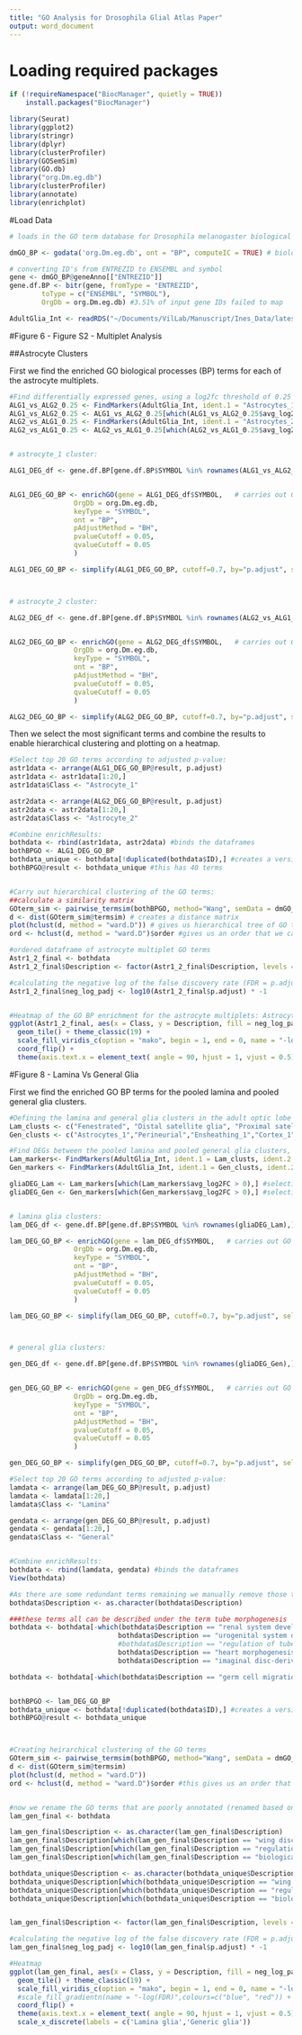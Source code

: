 ```yaml
---
title: "GO Analysis for Drosophila Glial Atlas Paper"
output: word_document
---
```



# Loading required packages

```r
if (!requireNamespace("BiocManager", quietly = TRUE))
    install.packages("BiocManager")

library(Seurat)
library(ggplot2)
library(stringr)
library(dplyr)
library(clusterProfiler)
library(GOSemSim)
library(GO.db)
library("org.Dm.eg.db")
library(clusterProfiler)
library(annotate)
library(enrichplot)
```



#Load Data

```r
# loads in the GO term database for Drosophila melanogaster biological processes (BP)

dmGO_BP <- godata('org.Dm.eg.db', ont = "BP", computeIC = TRUE) # biological processes

# converting ID's from ENTREZID to ENSEMBL and symbol
gene <- dmGO_BP@geneAnno[["ENTREZID"]]
gene.df.BP <- bitr(gene, fromType = "ENTREZID",
        toType = c("ENSEMBL", "SYMBOL"),
        OrgDb = org.Dm.eg.db) #3.51% of input gene IDs failed to map

```


```r
AdultGlia_Int <- readRDS("~/Documents/VilLab/Manuscript/Ines_Data/latest/ThirdReintegrated_18dim_04res_AllClusterNrs_Names.rds") #clean, integrated adult glia dataset
```


#Figure 6 - Figure S2 - Multiplet Analysis

##Astrocyte Clusters

First we find the enriched GO biological processes (BP) terms for each of the astrocyte multiplets.
```r
#Find differentially expressed genes, using a log2fc threshold of 0.25
ALG1_vs_ALG2_0.25 <- FindMarkers(AdultGlia_Int, ident.1 = "Astrocytes_1", "Astrocytes_2", logfc.threshold = 0.25, assay = 'RNA')
ALG1_vs_ALG2_0.25 <- ALG1_vs_ALG2_0.25[which(ALG1_vs_ALG2_0.25$avg_log2FC > 0),]
ALG2_vs_ALG1_0.25 <- FindMarkers(AdultGlia_Int, ident.1 = "Astrocytes_2", "Astrocytes_1", logfc.threshold = 0.25, assay = 'RNA')
ALG2_vs_ALG1_0.25 <- ALG2_vs_ALG1_0.25[which(ALG2_vs_ALG1_0.25$avg_log2FC > 0),] 


# astrocyte_1 cluster:

ALG1_DEG_df <- gene.df.BP[gene.df.BP$SYMBOL %in% rownames(ALG1_vs_ALG2_0.25),] # subsets BP dataframe for only the genes that are differentially expressed, this way we can refer to the flybase IDs or entrez IDs if needed


ALG1_DEG_GO_BP <- enrichGO(gene = ALG1_DEG_df$SYMBOL,   # carries out GO enrichment analysis for BP
                OrgDb = org.Dm.eg.db,
                keyType = "SYMBOL",
                ont = "BP",
                pAdjustMethod = "BH",
                pvalueCutoff = 0.05,
                qvalueCutoff = 0.05
                )

ALG1_DEG_GO_BP <- simplify(ALG1_DEG_GO_BP, cutoff=0.7, by="p.adjust", select_fun=min) #simplifies the GO enrichment by removing redundant GO terms



# astrocyte_2 cluster:

ALG2_DEG_df <- gene.df.BP[gene.df.BP$SYMBOL %in% rownames(ALG2_vs_ALG1_0.25),] # subsets BP dataframe for only the genes that are differentially expressed, this way we can refer to the flybase IDs or entrez IDs if needed


ALG2_DEG_GO_BP <- enrichGO(gene = ALG2_DEG_df$SYMBOL,   # carries out GO enrichment analysis for BP
                OrgDb = org.Dm.eg.db,
                keyType = "SYMBOL",
                ont = "BP",
                pAdjustMethod = "BH",
                pvalueCutoff = 0.05,
                qvalueCutoff = 0.05
                )

ALG2_DEG_GO_BP <- simplify(ALG2_DEG_GO_BP, cutoff=0.7, by="p.adjust", select_fun=min) #simplifies the GO enrichment by removing redundant GO terms
```


Then we select the most significant terms and combine the results to enable hierarchical clustering and plotting on a heatmap.
```r

#Select top 20 GO terms according to adjusted p-value:
astr1data <- arrange(ALG1_DEG_GO_BP@result, p.adjust)
astr1data <- astr1data[1:20,]
astr1data$Class <- "Astrocyte_1"

astr2data <- arrange(ALG2_DEG_GO_BP@result, p.adjust)
astr2data <- astr2data[1:20,]
astr2data$Class <- "Astrocyte_2"

#Combine enrichResults:
bothdata <- rbind(astr1data, astr2data) #binds the dataframes
bothBPGO <- ALG1_DEG_GO_BP
bothdata_unique <- bothdata[!duplicated(bothdata$ID),] #creates a version of both data where there are no repeats of GO terms - this is important as can only have unique terms when using the pairwise_termsim function below!
bothBPGO@result <- bothdata_unique #this has 40 terms


#Carry out hierarchical clustering of the GO terms:
##calculate a similarity matrix
GOterm_sim <- pairwise_termsim(bothBPGO, method="Wang", semData = dmGO_BP) #dmGO_BP is a GOSemSimDATA that was created under the load data section previously
d <- dist(GOterm_sim@termsim) # creates a distance matrix
plot(hclust(d, method = "ward.D")) # gives us hierarchical tree of GO terms
ord <- hclust(d, method = "ward.D")$order #gives us an order that we can arrange the GO terms by based on the tree

#ordered dataframe of astrocyte multiplet GO terms
Astr1_2_final <- bothdata
Astr1_2_final$Description <- factor(Astr1_2_final$Description, levels = bothdata_unique$Description[ord])

#calculating the negative log of the false discovery rate (FDR = p.adjust)  
Astr1_2_final$neg_log_padj <- log10(Astr1_2_final$p.adjust) * -1


#Heatmap of the GO BP enrichment for the astrocyte multiplets: Astrocyte_1 and Astrocyte_2
ggplot(Astr1_2_final, aes(x = Class, y = Description, fill = neg_log_padj)) +
  geom_tile() + theme_classic(19) + 
  scale_fill_viridis_c(option = "mako", begin = 1, end = 0, name = "-log(FDR)") + 
  coord_flip() +
  theme(axis.text.x = element_text( angle = 90, hjust = 1, vjust = 0.5)) 

```


#Figure 8 - Lamina Vs General Glia

First we find the enriched GO BP terms for the pooled lamina and pooled general glia clusters.
```r
#Defining the lamina and general glia clusters in the adult optic lobe data
Lam_clusts <- c("Fenestrated", "Distal satellite glia", "Proximal satellite glia", "Epithelial", "Chalice", "Pseudo-cartridge", "Marginal")
Gen_clusts <- c("Astrocytes_1","Perineurial","Ensheathing_1","Cortex_1","Subperineurial") #chiasm cluster excluded as does not fit clearly into either grouping

#Find DEGs between the pooled lamina and pooled general glia clusters, using a threshold of 1
Lam_markers<- FindMarkers(AdultGlia_Int, ident.1 = Lam_clusts, ident.2 = Gen_clusts, logfc.threshold = 1, assay = "RNA")
Gen_markers <- FindMarkers(AdultGlia_Int, ident.1 = Gen_clusts, ident.2 = Lam_clusts, logfc.threshold = 1, assay = "RNA")

gliaDEG_Lam <- Lam_markers[which(Lam_markers$avg_log2FC > 0),] #selecting +ve FC
gliaDEG_Gen <- Gen_markers[which(Gen_markers$avg_log2FC > 0),] #selecting +ve FC


# lamina glia clusters:
lam_DEG_df <- gene.df.BP[gene.df.BP$SYMBOL %in% rownames(gliaDEG_Lam),] # subsets BP dataframe for only the genes that are differentially expressed

lam_DEG_GO_BP <- enrichGO(gene = lam_DEG_df$SYMBOL,   # carries out GO enrichment analysis for BP
                OrgDb = org.Dm.eg.db,
                keyType = "SYMBOL",
                ont = "BP",
                pAdjustMethod = "BH",
                pvalueCutoff = 0.05,
                qvalueCutoff = 0.05
                )

lam_DEG_GO_BP <- simplify(lam_DEG_GO_BP, cutoff=0.7, by="p.adjust", select_fun=min) #simplifies the GO enrichment by removing redundant GO terms



# general glia clusters:

gen_DEG_df <- gene.df.BP[gene.df.BP$SYMBOL %in% rownames(gliaDEG_Gen),] # subsets BP dataframe for only the genes that are differentially expressed, this way we can refer to the flybase IDs or entrez IDs if needed


gen_DEG_GO_BP <- enrichGO(gene = gen_DEG_df$SYMBOL,   # carries out GO enrichment analysis for BP
                OrgDb = org.Dm.eg.db,
                keyType = "SYMBOL",
                ont = "BP",
                pAdjustMethod = "BH",
                pvalueCutoff = 0.05,
                qvalueCutoff = 0.05
                )

gen_DEG_GO_BP <- simplify(gen_DEG_GO_BP, cutoff=0.7, by="p.adjust", select_fun=min) #simplifies the GO enrichment by removing redundant GO terms

```

```r

#Select top 20 GO terms according to adjusted p-value:
lamdata <- arrange(lam_DEG_GO_BP@result, p.adjust)
lamdata <- lamdata[1:20,]
lamdata$Class <- "Lamina"

gendata <- arrange(gen_DEG_GO_BP@result, p.adjust)
gendata <- gendata[1:20,]
gendata$Class <- "General"


#Combine enrichResults:
bothdata <- rbind(lamdata, gendata) #binds the dataframes
View(bothdata)

#As there are some redundant terms remaining we manually remove those that are less significant and keep the term that encompasses them all
bothdata$Description <- as.character(bothdata$Description)

###these terms all can be described under the term tube morphogenesis
bothdata <- bothdata[-which(bothdata$Description == "renal system development" |
                           bothdata$Description == "urogenital system development" |
                           #bothdata$Description == "regulation of tube architecture, open tracheal system" | keep this as lowest p-val and rename later
                           bothdata$Description == "heart morphogenesis" |
                           bothdata$Description == "imaginal disc-derived wing morphogenesis"),]

bothdata <- bothdata[-which(bothdata$Description == "germ cell migration"),] #remove this as cell migration encapsulates this term and is more significant


bothBPGO <- lam_DEG_GO_BP
bothdata_unique <- bothdata[!duplicated(bothdata$ID),] #creates a version of both data where there are no repeats of GO terms - this is important as can only have unique terms when using the pairwise_termsim function below!
bothBPGO@result <- bothdata_unique 



#Creating heirarchical clustering of the GO terms
GOterm_sim <- pairwise_termsim(bothBPGO, method="Wang", semData = dmGO_BP) #dmGO_BP is a GOSemSimDATA that was created under the load data section previously
d <- dist(GOterm_sim@termsim)
plot(hclust(d, method = "ward.D"))
ord <- hclust(d, method = "ward.D")$order #this gives us an order that we can arrange the GO terms by


#now we rename the GO terms that are poorly annotated (renamed based on the genes found under lam_gen_final$geneID)
lam_gen_final <- bothdata

lam_gen_final$Description <- as.character(lam_gen_final$Description)
lam_gen_final$Description[which(lam_gen_final$Description == "wing disc development")] <- "tissue patterning"
lam_gen_final$Description[which(lam_gen_final$Description == "regulation of tube architecture, open tracheal system")] <- "tube morphogenesis"
lam_gen_final$Description[which(lam_gen_final$Description == "biological process involved in interspecies interaction between organisms")] <- "interspecies interaction between organisms"

bothdata_unique$Description <- as.character(bothdata_unique$Description)
bothdata_unique$Description[which(bothdata_unique$Description == "wing disc development")] <- "tissue patterning"
bothdata_unique$Description[which(bothdata_unique$Description == "regulation of tube architecture, open tracheal system")] <- "tube morphogenesis"
bothdata_unique$Description[which(bothdata_unique$Description == "biological process involved in interspecies interaction between organisms")] <- "interspecies interaction between organisms"


lam_gen_final$Description <- factor(lam_gen_final$Description, levels = bothdata_unique$Description[ord])

#calculating the negative log of the false discovery rate (FDR = p.adjust)  
lam_gen_final$neg_log_padj <- log10(lam_gen_final$p.adjust) * -1

#Heatmap
ggplot(lam_gen_final, aes(x = Class, y = Description, fill = neg_log_padj)) +
  geom_tile() + theme_classic(19) + 
  scale_fill_viridis_c(option = "mako", begin = 1, end = 0, name = "-log(FDR)") +
  #scale_fill_gradientn(name = "-log(FDR)",colours=c("blue", "red")) +
  coord_flip() +
  theme(axis.text.x = element_text( angle = 90, hjust = 1, vjust = 0.5)) +
  scale_x_discrete(labels = c('Lamina glia','Generic glia'))

```
